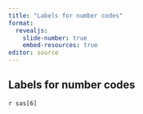 ```yaml
---
title: "Labels for number codes"
format: 
  revealjs:
    slide-number: true
    embed-resources: true
editor: source
---
```


## Labels for number codes

`r sas[6]`
